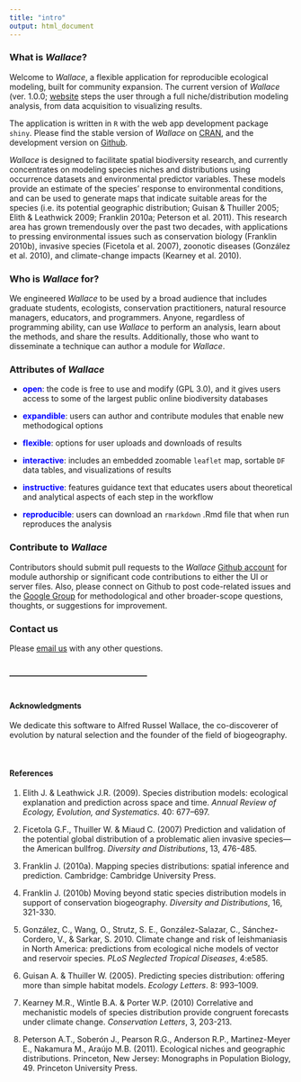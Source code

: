 ```yaml
---
title: "intro"
output: html_document
---
```


### **What is *Wallace*?**  

Welcome to *Wallace*, a flexible application for reproducible ecological modeling, built for community expansion. The current version of *Wallace* (ver. 1.0.0; <a href="https://wallaceecomod.github.io/" target="_blank">website</a> steps the user through a full niche/distribution modeling analysis, from data acquisition to visualizing results.

The application is written in `R` with the web app development package `shiny`. Please find the stable version of *Wallace* on <a href="https://CRAN.R-project.org/package=wallace" target="_blank">CRAN</a>, and the development version on <a href="https://github.com/wallaceEcoMod/wallace" target="_blank">Github</a>.

*Wallace* is designed to facilitate spatial biodiversity research, and currently concentrates on modeling species niches and distributions using occurrence datasets and environmental predictor variables. These models provide an estimate of the species’ response to environmental conditions, and can be used to generate maps that indicate suitable areas for the species (i.e. its potential geographic distribution; Guisan & Thuiller 2005; Elith & Leathwick 2009; Franklin 2010a; Peterson et al. 2011). This research area has grown tremendously over the past two decades, with applications to pressing environmental issues such as conservation biology (Franklin 2010b), invasive species (Ficetola et al. 2007), zoonotic diseases (González et al. 2010), and climate-change impacts (Kearney et al. 2010).

### **Who is *Wallace* for?**  

We engineered *Wallace* to be used by a broad audience that includes graduate students, ecologists, conservation practitioners, natural resource managers, educators, and programmers. Anyone, regardless of programming ability, can use *Wallace* to perform an analysis, learn about the methods, and share the results. Additionally, those who want to disseminate a technique can author a module for *Wallace*. 

### **Attributes of _Wallace_**

* **<span style="color:blue">open</span>**: the code is free to use and modify (GPL 3.0), and it gives users access to some of the largest public online biodiversity databases

* **<span style="color:blue">expandible</span>**: users can author and contribute modules that enable new methodogical options

* **<span style="color:blue">flexible</span>**: options for user uploads and downloads of results

* **<span style="color:blue">interactive</span>**: includes an embedded zoomable `leaflet` map, sortable `DF` data tables, and visualizations of results

* **<span style="color:blue">instructive</span>**: features guidance text that educates users about theoretical and analytical aspects of each step in the workflow

* **<span style="color:blue">reproducible</span>**: users can download an `rmarkdown` .Rmd file that when run reproduces the analysis

### **Contribute to _Wallace_**

Contributors should submit pull requests to the *Wallace* <a href="https://github.com/wallaceEcoMod/wallace" target="_blank">Github account</a> for module authorship or significant code contributions to either the UI or server files. Also, please connect on Github to post code-related issues and the <a href="https://groups.google.com/forum/#!forum/wallaceecomod" target="_blank">Google Group</a> for methodological and other broader-scope questions, thoughts, or suggestions for improvement.

### **Contact us**

Please <a href="mailto:wallaceecomod@gmail.com">email us</a> with any other questions.

<br>
**-----------------------------------------------------**
<br>
<br>

#### **Acknowledgments**

We dedicate this software to Alfred Russel Wallace, the co-discoverer of evolution by natural selection and the founder of the field of biogeography.

<br>

#### **References**

1. Elith J. & Leathwick J.R. (2009). Species distribution models: ecological explanation and prediction across space and time. *Annual Review of Ecology, Evolution, and Systematics*. 40: 677–697.

2. Ficetola G.F., Thuiller W. & Miaud C. (2007) Prediction and validation of the potential global distribution of a problematic alien invasive species—the American bullfrog. *Diversity and Distributions*, 13, 476-485.

3. Franklin J. (2010a). Mapping species distributions: spatial inference and prediction. Cambridge: Cambridge University Press.

4. Franklin J. (2010b) Moving beyond static species distribution models in support of conservation biogeography. *Diversity and Distributions*, 16, 321-330.

5. González, C., Wang, O., Strutz, S. E., González-Salazar, C., Sánchez-Cordero, V., & Sarkar, S. 2010. Climate change and risk of leishmaniasis in North America: predictions from ecological niche models of vector and reservoir species. *PLoS Neglected Tropical Diseases*, 4:e585.

6. Guisan A. & Thuiller W. (2005). Predicting species distribution: offering more than simple habitat models. *Ecology Letters*. 8: 993–1009.

7. Kearney M.R., Wintle B.A. & Porter W.P. (2010) Correlative and mechanistic models of species distribution provide congruent forecasts under climate change. *Conservation Letters*, 3, 203-213.

8. Peterson A.T., Soberón J., Pearson R.G., Anderson R.P., Martinez-Meyer E., Nakamura M., Araújo M.B. (2011). Ecological niches and geographic distributions. Princeton, New Jersey: Monographs in Population Biology, 49. Princeton University Press.
